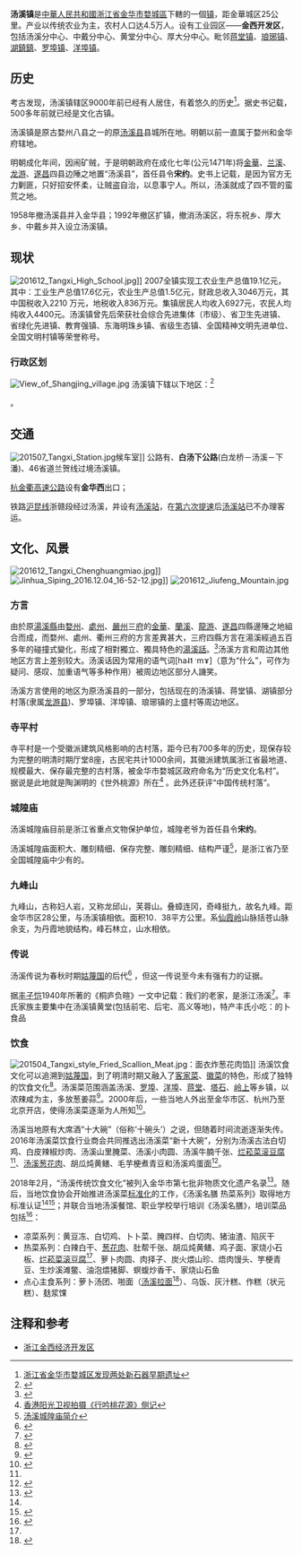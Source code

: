 {{中国乡级行政区<!---乡级行政区专用模板--->
|行政区全称 = 汤溪镇
|景观照片文件名 = 201608 Tangxi Overview.jpg
|景观照片描述 = 汤溪镇内
|位置图文件名 = 
|位置图描述 = 
|汉语拼音 = Tāng xī zhèn
|通用拼音 = 
|上级行政区 = [[婺城区|婺城区]]
|行政区类别 = 镇
|建置时间 = 
|政府驻地 = 
|地理坐标 = {{coord|29.05|119.39}}
|毗邻 = [[蒋堂镇|蒋堂镇]]、[[琅琊鎮_(金華市)|琅琊镇]]、[[湖鎮鎮_(龍游縣)|湖鎮鎮]]、[[罗埠镇|罗埠镇]]、[[洋埠镇|洋埠镇]]
|行政区划 = 71
|村委会 = 70
|居委会 = 1
|总面积 = 106.82平方公里
|户籍人口 = 5.5万
|户籍人口年份 = 2008
|常住人口 = 
|常住人口年份 = 
|人口密度 = 
|GDP = 
|GDP年份 = 
|邮政编码 = 
|电话区号 = 579
|官方网站 = http://tx.wuch.gov.cn/
|网站名称 = 
|33/07/02/106/000
}}

'''汤溪镇'''是[[中華人民共和國|中華人民共和國]][[浙江省|浙江省]][[金华市|金华市]][[婺城區|婺城區]]下轄的一個[[行政建制鎮|镇]]，距金華城区25公里。产业以传统农业为主，农村人口达4.5万人。设有工业园区——'''金西开发区'''，包括汤溪分中心、中戴分中心、黄堂分中心、厚大分中心。毗邻[[蒋堂镇|蒋堂镇]]、[[琅琊鎮_(金華市)|琅琊镇]]、[[湖鎮鎮_(龍游縣)|湖鎮鎮]]、[[罗埠镇|罗埠镇]]、[[洋埠镇|洋埠镇]]。

==历史==
考古发现，汤溪镇辖区9000年前已经有人居住，有着悠久的历史<ref>[http://www.chinanews.com.cn/cul/news/2010/01-25/2089696.shtmll 浙江省金华市婺城区发现两处新石器早期遗址]</ref>。据史书记载，500多年前就已经是文化古镇。

汤溪镇是原古婺州八县之一的原[[汤溪县|汤溪县]]县城所在地。明朝以前一直属于婺州和金华府辖地。

明朝成化年间，因闹矿贼，于是明朝政府在成化七年(公元1471年)将[[金華縣|金華]]、[[兰溪|兰溪]]、[[龙游|龙游]]、[[遂昌|遂昌]]四县边陲之地置“汤溪县”，首任县令'''宋约'''。史书上记载，是因为官方无力剿匪，只好招安怀柔，让贼盗自治，以息事宁人。所以，汤溪就成了四不管的蛮荒之地。

1958年撤汤溪县并入金华县；1992年撤区扩镇，撤消汤溪区，将东祝乡、厚大乡、中戴乡并入设立汤溪镇。

==现状==
[[File:201612_Tangxi_High_School.jpg|thumb]]]]
2007全镇实现工农业生产总值19.1亿元，其中：工业生产总值17.6亿元，农业生产总值1.5亿元，财政总收入3046万元，其中国税收入2210 万元，地税收入836万元。集镇居民人均收入6927元，农民人均纯收入4400元。汤溪镇曾先后荣获社会综合先进集体（市级）、省卫生先进镇、省绿化先进镇、教育强镇、东海明珠乡镇、省级生态镇、全国精神文明先进单位、全国文明村镇等荣誉称号。

=== 行政区划 ===
[[File:View_of_Shangjing_village.jpg|thumb]]
汤溪镇下辖以下地区：<ref>{{PRC admin/ref sgc|33/07/02/106/000}}</ref>

{{PRC admin/children|33/07/02/106/000}}。

==交通==
[[File:201507_Tangxi_Station.jpg|thumb]]候车室]]
公路有{{中国国道名|330}}、'''白汤下公路'''(白龙桥－汤溪－下潘)、46省道兰贺线过境汤溪镇。

[[杭金衢高速公路|杭金衢高速公路]]设有'''金华西'''出口；

铁路[[沪昆线|沪昆线]]浙赣段经过汤溪，并设有[[汤溪站|汤溪站]]，在[[第六次提速|第六次提速]]后[[汤溪站|汤溪站]]已不办理客运。

==文化、风景==
[[File:201612_Tangxi_Chenghuangmiao.jpg|thumb]]]]
[[File:Jinhua_Siping_2016.12.04_16-52-12.jpg|thumb]]]]
[[File:201612_Jiufeng_Mountain.jpg|thumb]]
===方言===
{{main|汤溪话}}
由於原[[湯溪縣|湯溪縣]]由[[婺州|婺州]]、[[處州|處州]]、[[嚴州|嚴州]]三[[府|府]]的[[金華縣|金華]]、[[蘭溪|蘭溪]]、[[龍游|龍游]]、[[遂昌|遂昌]]四縣邊陲之地組合而成，而婺州、處州、衢州三府的方言差異甚大，三府四縣方言在湯溪經過五百多年的碰撞式變化，形成了相對獨立、獨具特色的[[湯溪話|湯溪話]]。<ref>{{Cite book | author = [[曹志耘|曹志耘]] | title = 南部吳語語音研究 | location = 北京 | publisher = [[商务印书馆|商务印书馆]] | date = 2002年 | pages = 第七章第四節 |ISBN =7-100-03533-3| accessdate =  | url =  | language= zh-hans | quote =  }}</ref>汤溪方言和周边其他地区方言上差别较大。汤溪话因为常用的语气词[ha˨˦ ˑmɤ]（意为“什么”，可作为疑问、感叹、加重语气等多种作用）被周边地区部分人譏笑。

汤溪方言使用的地区为原汤溪县的一部分，包括现在的汤溪镇、蒋堂镇、湖镇部分村落(隶属[[龙游县|龙游县]])、罗埠镇、洋埠镇、琅琊镇的上盛村等周边地区。

===寺平村===
寺平村是一个受徽派建筑风格影响的古村落，距今已有700多年的历史，现保存较为完整的明清时期厅堂8座，古民宅共计1000余间，其徽派建筑属浙江省最地道、规模最大、保存最完整的古村落，被金华市婺城区政府命名为“历史文化名村”。 据说是此地就是陶渊明的《世外桃源》所在<ref>[http://www.work.zjol.com.cn/wcnews/system/2008/08/25/010625283.shtml 香港阳光卫视拍摄《行吟桃花源》侧记]{{dead link|date=2018年3月 |bot=InternetArchiveBot |fix-attempted=yes }}</ref> 。此外还获评“中国传统村落”。

===城隍庙===
{{main|汤溪城隍庙}}
汤溪城隍庙目前是浙江省重点文物保护单位，城隍老爷为首任县令'''宋约'''。

汤溪城隍庙面积大、雕刻精细、保存完整、雕刻精细、结构严谨<ref>[http://www.jxk.gov.cn/jxk/zjjx/zxly/379.shtml 汤溪城隍庙简介]{{dead link|date=2018年3月 |bot=InternetArchiveBot |fix-attempted=yes }}</ref>，是浙江省乃至全国城隍庙中少有的。

===九峰山===
九峰山，古称妇人岩，又称龙邱山，芙蓉山。叠蟑连冈，奇峰挺九，故名九峰。距金华市区28公里，与汤溪镇相依。面积10．38平方公里。系[[仙霞岭|仙霞岭]]山脉括苍山脉余支，为丹霞地貌结构，峰石林立，山水相依。

===传说===
汤溪传说为春秋时期[[姑蔑国|姑蔑国]]的后代<ref>{{Cite web |url=http://jinhua.zj.com/detail/799100.html |title=金华九峰山脚下可能为春秋时姑蔑国旧址 |access-date=2009-02-25 |archive-date=2016-03-05 |archive-url=https://web.archive.org/web/20160305063309/http://jinhua.zj.com/detail/799100.html |dead-url=no }}</ref> ，但这一传说至今未有强有力的证据。

据[[丰子恺|丰子恺]]1940年所著的《桐庐负暄》一文中记载：我们的老家，是浙江汤溪<ref>{{Cite web |url=http://www.jhnews.com.cn/jhrb/2008-10/28/content_305604.htm |title=汤溪镇黄堂小学举行“丰子恺小学”挂牌仪式 |access-date=2009-02-25 |archive-url=https://web.archive.org/web/20161221104250/http://www.jhnews.com.cn/jhrb/2008-10/28/content_305604.htm |archive-date=2016-12-21 |dead-url=yes }}</ref>。丰氏家族主要集中在汤溪镇黄堂(包括前宅、后宅、高义等地)，特产丰氏小吃：的卜食品

===饮食===
[[File:201504_Tangxi_style_Fried_Scallion_Meat.jpg|thumb]]：面衣炸葱花肉馅]]
汤溪饮食文化可以追溯到[[姑蔑国|姑蔑国]]，到了明清时期又融入了[[客家菜|客家菜]]、[[徽菜|徽菜]]的特色，形成了独特的饮食文化<Ref>
{{cite news|title=汤溪菜走向全国！央视10套开年首播《我的家乡菜·汤溪篇》|url=https://town.zjol.com.cn/czjsb/202001/t20200105_11542212.shtml|publisher=浙江在线|date=2020-01-05|accessdate=2021-05-12|archive-date=2021-05-12|archive-url=https://web.archive.org/web/20210512054324/https://town.zjol.com.cn/czjsb/202001/t20200105_11542212.shtml|dead-url=no}}
</ref>。汤溪菜范围涵盖汤溪、[[罗埠镇|罗埠]]、[[洋埠镇|洋埠]]、[[蒋堂镇|蒋堂]]、[[塔石乡|塔石]]、[[岭上乡|岭上]]等乡镇，以浓辣咸为主，多放葱姜蒜<ref>{{cite news|title=金西：地方民俗文化研究聚焦“汤溪菜”|url=http://jinhua.zjol.com.cn/jinhua/system/2015/06/24/019468193.shtml|work=金华日报|publisher=浙江在线|date=2015-06-24|accessdate=2021-05-12|archive-date=2021-05-12|archive-url=https://web.archive.org/web/20210512084654/http://jinhua.zjol.com.cn/jinhua/system/2015/06/24/019468193.shtml|dead-url=no}}</ref>。2000年后，一些当地人外出至金华市区、杭州乃至北京开店，使得汤溪菜逐渐为人所知<ref name="lsc">{{cite news|title=烂菘菜滚豆腐：小鲜烹出“大味道”|url=http://www.jinhua.gov.cn/art/2020/8/12/art_1229161391_56081808.html|work=金华日报|publisher=金华市人民政府|date=2020-08-12|accessdate=2021-05-12|archive-date=2021-05-13|archive-url=https://web.archive.org/web/20210513184443/http://www.jinhua.gov.cn/art/2020/8/12/art_1229161391_56081808.html|dead-url=no}}</ref>。

汤溪当地原有大席酒“十大碗”（俗称‘十碗头’）之说，但随着时间流逝逐渐失传。2016年汤溪菜饮食行业商会共同推选出汤溪菜“新十大碗”，分别为汤溪古法白切鸡、白皮辣椒炒肉、汤溪山里腌菜、汤溪小肉圆、汤溪牛腩千张、[[烂菘菜滚豆腐|烂菘菜滚豆腐]]<ref name="lsc"/>、[[葱花肉|汤溪葱花肉]]、胡瓜炖黄鳝、毛芋梗煮青豆和汤溪鸡蛋面<ref>{{cite news|title=走出金华走向全国！汤溪菜“新十大碗”推广正式启动|url=https://zj.zjol.com.cn/news/521050.html|publisher=浙江新闻|date=2016-12-30|accessdate=2021-05-12|archive-date=2021-05-12|archive-url=https://web.archive.org/web/20210512150401/https://zj.zjol.com.cn/news/521050.html|dead-url=no}}</ref>。

2018年2月，“汤溪传统饮食文化”被列入金华市第七批非物质文化遗产名录<ref>{{cite news|title=金华市第七批非物质文化遗产名录公布 找一找你家门口“非遗”，有哪些上榜？|url=http://www.jinhua.gov.cn/art/2018/2/7/art_1229159979_52707583.html|work=金华晚报|publisher=金华市人民政府|date=2018-02-07|accessdate=2021-05-12|archive-date=2021-05-12|archive-url=https://web.archive.org/web/20210512084739/http://www.jinhua.gov.cn/art/2018/2/7/art_1229159979_52707583.html|dead-url=no}}</ref>。随后，当地饮食协会开始推进汤溪菜[[标准化|标准化]]的工作，《汤溪名膳 热菜系列》取得地方标准认证<ref name="lsc"/><ref>{{cite web|title=DB 3307/T 96—2018 汤溪名膳 热菜系列|url=http://dbba.sacinfo.org.cn/stdDetail/fcffcb33c95315a43e1f47eb44d049fc2a973b01728d1d4711d7944692248731|work=金华市市场监督管理局|publisher=地方标准信息服务平台|date=2018-12-29|access-date=2021-05-12|archive-date=2021-05-12|archive-url=https://web.archive.org/web/20210512060140/http://dbba.sacinfo.org.cn/stdDetail/fcffcb33c95315a43e1f47eb44d049fc2a973b01728d1d4711d7944692248731|dead-url=no}}</ref>；并联合当地汤溪餐馆、职业学校举行培训《汤溪名膳》，培训菜品包括<ref>{{cite news|title=立足地方特色发扬匠人精神！《汤溪名膳》首期培训班结束|url=https://zj.zjol.com.cn/news/1316060.html|publisher=浙江新闻|date=2019-10-27|accessdate=2021-05-12|archive-date=2021-05-12|archive-url=https://web.archive.org/web/20210512054325/https://zj.zjol.com.cn/news/1316060.html|dead-url=no}}</ref>：
*凉菜系列：黄豆冻、白切鸡、卜卜菜、腌四样、白切肉、猪油渣、陷灰干
*热菜系列：白辣白干、[[葱花肉|葱花肉]]、肚帮千张、胡瓜炖黄鳝、鸡子面、家烧小石板、[[烂菘菜滚豆腐|烂菘菜滚豆腐]]<ref name="lsc"/>、萝卜肉圆、肉择子、炭火煨山珍、焐肉馒头、竽梗青豆、生炒溪滩鳖、油泡煨猪脚、螟蝮炒香干、家烧山石鱼
*点心主食系列：萝卜汤团、啪面（[[汤溪拉面|汤溪拉面]]<ref>{{cite news|title=汤溪拉面：老手艺寻求新突破|url=http://www.jinhua.gov.cn/art/2020/9/2/art_1229161391_56081810.html|work=金华日报|publisher=金华市人民政府|date=2020-09-02|accessdate=2021-05-12|archive-date=2021-05-12|archive-url=https://web.archive.org/web/20210512054325/http://www.jinhua.gov.cn/art/2020/9/2/art_1229161391_56081810.html|dead-url=no}}</ref>）、乌饭、灰汁糕、作糕（状元糕）、麸浆馃

==注释和参考==
{{reflist}}
* [https://web.archive.org/web/20090814154209/http://www.jxk.gov.cn/jxk/ 浙江金西经济开发区]
{{PRC admin/navcat|33/07/02/106/000}}